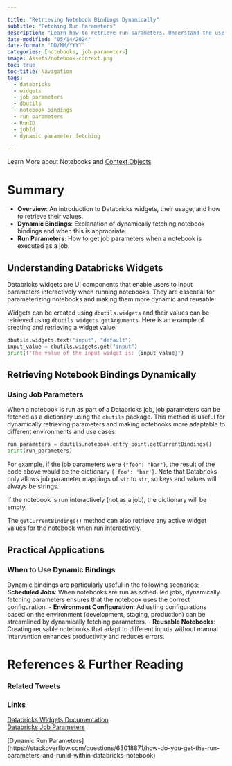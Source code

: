 ```yaml
---

title: "Retrieving Notebook Bindings Dynamically"
subtitle: "Fetching Run Parameters"
description: "Learn how to retrieve run parameters. Understand the use of Databricks widgets and dynamically getting the notebook bindings for effective parameter handling."
date-modified: "05/14/2024"
date-format: "DD/MM/YYYY"
categories: [notebooks, job parameters]
image: Assets/notebook-context.png
toc: true
toc-title: Navigation
tags: 
  - databricks
  - widgets
  - job parameters
  - dbutils
  - notebook bindings
  - run parameters
  - RunID
  - jobId
  - dynamic parameter fetching

---
```

::: {.callout-note title="Learn More" appearance="simple"}
Learn More about Notebooks and [Context Objects](context.qmd)
:::
# Summary
- **Overview**: An introduction to Databricks widgets, their usage, and how to retrieve their values.
- **Dynamic Bindings**: Explanation of dynamically fetching notebook bindings and when this is appropriate.
- **Run Parameters**: How to get job parameters when a notebook is executed as a job.

## Understanding Databricks Widgets
Databricks widgets are UI components that enable users to input parameters interactively when running notebooks. They are essential for parameterizing notebooks and making them more dynamic and reusable.

Widgets can be created using `dbutils.widgets` and their values can be retrieved using `dbutils.widgets.getArguments`. Here is an example of creating and retrieving a widget value:

```python
dbutils.widgets.text("input", "default")
input_value = dbutils.widgets.get("input")
print(f"The value of the input widget is: {input_value}")
```

## Retrieving Notebook Bindings Dynamically

### Using Job Parameters
When a notebook is run as part of a Databricks job, job parameters can be fetched as a dictionary using the `dbutils` package. This method is useful for dynamically retrieving parameters and making notebooks more adaptable to different environments and use cases.

```python
run_parameters = dbutils.notebook.entry_point.getCurrentBindings()
print(run_parameters)
```

For example, if the job parameters were `{"foo": "bar"}`, the result of the code above would be the dictionary `{'foo': 'bar'}`. Note that Databricks only allows job parameter mappings of `str` to `str`, so keys and values will always be strings.

::: {.callout-warning title="Note" appearance="simple"}
If the notebook is run interactively (not as a job), the dictionary will be empty.
:::

The `getCurrentBindings()` method can also retrieve any active widget values for the notebook when run interactively.

## Practical Applications

### When to Use Dynamic Bindings
Dynamic bindings are particularly useful in the following scenarios:
- **Scheduled Jobs**: When notebooks are run as scheduled jobs, dynamically fetching parameters ensures that the notebook uses the correct configuration.
- **Environment Configuration**: Adjusting configurations based on the environment (development, staging, production) can be streamlined by dynamically fetching parameters.
- **Reusable Notebooks**: Creating reusable notebooks that adapt to different inputs without manual intervention enhances productivity and reduces errors.


# References & Further Reading

### Related Tweets

### Links
[Databricks Widgets Documentation](https://docs.databricks.com/notebooks/widgets.html)  
[Databricks Job Parameters](https://docs.databricks.com/workflows/jobs.html)

[Dynamic Run Parameters] (https://stackoverflow.com/questions/63018871/how-do-you-get-the-run-parameters-and-runid-within-databricks-notebook)